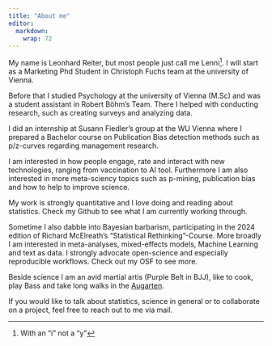 ```yaml
---
title: "About me"
editor: 
  markdown: 
    wrap: 72
---
```


My name is Leonhard Reiter, but most people just call me Lenni[^1]. I will start as a Marketing Phd Student in Christoph Fuchs team at the university of Vienna.

Before that I studied Psychology at the university of Vienna (M.Sc) and was a student assistant in Robert Böhm's Team. There I helped with
conducting research, such as creating surveys and analyzing data.

[^1]: With an "i" not a "y"

I did an internship at Susann Fiedler's group at the WU Vienna where I
prepared a Bachelor course on Publication Bias detection methods such as
p/z-curves regarding management research.

I am interested in how people engage, rate and interact with new
technologies, ranging from vaccination to AI tool. Furthermore I am also
interested in more meta-sciency topics such as p-mining, publication
bias and how to help to improve science.

My work is strongly quantitative and I love doing and reading about
statistics. Check my Github to see what I am currently working through.

Sometime I also dabble into Bayesian barbarism, participating in the
2024 edition of Richard McElreath's "Statistical Rethinking"-Course.
More broadly I am interested in meta-analyses, mixed-effects models,
Machine Learning and text as data. I strongly advocate open-science and
especially reproducible workflows. Check out my OSF to see more.

Beside science I am an avid martial artis (Purple Belt in BJJ), like to cook, play Bass and take long walks in the
[Augarten](https://de.wikivoyage.org/wiki/Wien/Leopoldstadt/Augarten#/media/Datei:Augarten_Flakturm.jpg).

If you would like to talk about statistics, science in general or to
collaborate on a project, feel free to reach out to me via mail.
